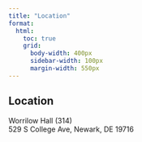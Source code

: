```yaml
---
title: "Location"
format:
  html:
    toc: true
    grid: 
      body-width: 400px
      sidebar-width: 100px
      margin-width: 550px
---
```


## Location

Worrilow Hall (314)\
529 S College Ave, Newark, DE 19716


